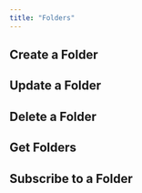 ```yaml
---
title: "Folders"
---
```


## Create a Folder

## Update a Folder

## Delete a Folder

## Get Folders

## Subscribe to a Folder